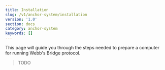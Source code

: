 ```yaml
---
title: Installation
slug: /v1/anchor-system/installation
version: '1.0'
section: docs
category: anchor-system
keywords: []
---
```


This page will guide you through the steps needed to prepare a computer for running Webb's Bridge protocol.

> TODO
